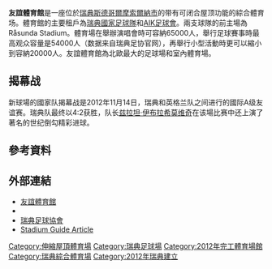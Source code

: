 {{Infobox stadium
| name                = 友誼體育館
| logo_image          = [[File:友誼體育館logo.png|250px]]
| nickname            = 
| image               = [[File:Friends_Arena.jpg|250px]]
| fullname            = 
| former_names        = 瑞典銀行體育館 (2009–2012)
| location            = [[斯德哥爾摩|斯德哥爾摩]][[索爾納市|索爾納市]]
| coordinates         = {{coord|59|22|21|N|18|00|00|E|type:landmark|display=inline,title}}
| broke_ground        = 2009年12月7日<ref>{{cite news | title=Inledande spadtag för nationalarenan | url=http://www.dn.se/sport/fotboll/inledande-spadtag-for-nationalarenan-1.1009627 | publisher=[[Dagens_Nyheter|Dagens Nyheter]] | date=2009-12-07 | language=sv | accessdate=2009-12-07 | archive-date=2009-12-08 | archive-url=https://web.archive.org/web/20091208233324/http://www.dn.se/sport/fotboll/inledande-spadtag-for-nationalarenan-1.1009627 | dead-url=no }}</ref>
| built               = 2009–2012
| opened              = 2012年10月27日<ref name="friendsarena">{{cite news | title=This is Friends Arena | url=http://friendsarena.se/Press/english/ | publisher=friendsarena.se | accessdate=2013-04-09 | deadurl=yes | archiveurl=https://web.archive.org/web/20130330091202/http://friendsarena.se/Press/english/ | archivedate=2013-03-30 }}</ref>
| renovated           = 
| expanded            = 
| closed              = 
| demolished          = 
| owner               = [[瑞典足球協會|瑞典足球協會]], [[索爾納市|索爾納市]], [[Jernhusen|Jernhusen]], {{tsl|sv|Peab|PEAB}}, {{tsl|sv|Fabege|}}
| operator            = 
| surface             = 
| scoreboard          = 
| construction_cost   = 2.8 billion [[瑞典克朗|SEK]]<br />([[歐元|€]] 300 million)
| suites              = 92
| architect           = {{tsl|sv|Berg Arkitektkontor||Berg Arkitektkontor}}, {{tsl|sv|Arkitekterna Krook & Tjäder||Arkitekterna Krook & Tjäder}}, [[Populous|Populous]]<ref>{{cite news | title=Frågor och svar | url=http://friendsarena.se/Kontakt/Fragor-och-svar/#f26 | publisher=friendsarena.se | language=sv | deadurl=yes | archiveurl=https://web.archive.org/web/20130427212131/http://friendsarena.se/Kontakt/Fragor-och-svar/#f26 | archivedate=2013-04-27 | accessdate=2013-08-03 }}</ref>
| project_manager     = 
| structural engineer = 
| services engineer   = 
| general_contractor  = 
| main_contractors    = 
| capacity            = 54,000 ([[足球|足球]])<br />65,000 (演唱會)<ref name="friendsarena"/>
| record_attendance   = {{formatnum: 56840}} ([[布魯斯·斯普林斯廷|布魯斯·斯普林斯廷]], 2013年5月11日)<ref>{{cite news | title=Tack! Aldrig har det låtit så här bra | url=http://www.aftonbladet.se/nojesbladet/article16759595.ab | publisher=[[Aftonbladet|Aftonbladet]] | language=sv | accessdate=2013-08-03 | archive-date=2013-07-22 | archive-url=https://web.archive.org/web/20130722150852/http://www.aftonbladet.se/nojesbladet/article16759595.ab | dead-url=no }}</ref>
{{formatnum: 49967}} ([[瑞典國家足球隊|瑞典]]–[[英格蘭足球代表隊|英格蘭]], 2012年11月14日)<ref>{{Cite web |url=http://svenskfotboll.se/landslag/herrar/arkiv/landslag/2012/11/sverige-england-pa-friends-arena/ |title=Zlatan invigde med fyra mål |accessdate=2013-08-03 |archive-date=2013-12-20 |archive-url=https://web.archive.org/web/20131220233432/http://svenskfotboll.se/landslag/herrar/arkiv/landslag/2012/11/sverige-england-pa-friends-arena/ |dead-url=no }}</ref>
| dimensions          = 
| tenants             = [[瑞典國家足球隊|瑞典國家足球隊]] (2012–)<br />[[AIK足球會|AIK]] (2013–)
}}

'''友誼體育館'''是一座位於[[瑞典|瑞典]][[斯德哥爾摩|斯德哥爾摩]][[索爾納市|索爾納市]]的带有可闭合屋顶功能的綜合體育场。體育館的主要租戶為[[瑞典國家足球隊|瑞典國家足球隊]]和[[AIK足球會|AIK足球會]]。兩支球隊的前主場為Råsunda Stadium。體育場在舉辦演唱會時可容納65000人，舉行足球賽事時最高观众容量是54000人（数据来自瑞典足协官网），再舉行小型活動時更可以縮小到容納20000人。友誼體育館為北歐最大的足球場和室內體育場。

==揭幕战==

新球場的國家队揭幕战是2012年11月14日，瑞典和英格兰队之间进行的國际A级友谊赛。瑞典队最终以4:2获胜，队长[[兹拉坦·伊布拉希莫维奇|兹拉坦·伊布拉希莫维奇]]在该場比赛中还上演了著名的世纪倒勾精彩进球。

==參考資料==
{{reflist}}

==外部連結==
{{commonscat|Friends Arena}}
*[http://www.friendsarena.se 友誼體育館]{{Wayback|url=http://www.friendsarena.se/ |date=20200818134758 }}
*{{Facebook|friendsarena.se}}
*[http://www.svenskfotboll.se 瑞典足球協會]{{Wayback|url=http://www.svenskfotboll.se/ |date=20071229014445 }}
*[http://www.stadiumguide.com/friendsarena/ Stadium Guide Article]{{Wayback|url=http://www.stadiumguide.com/friendsarena/ |date=20130823221605 }}

{{navboxes
|title=大型活动
|list1=
{{Start box}}
{{Succession box|
  title=[[歐洲女子足球國家盃|歐洲女子足球國家盃]]<br />決賽場館|
  before=[[赫爾辛基奧林匹克體育場|奧林匹克體育場]]<br />[[赫爾辛基|赫爾辛基]]|
  after=TBD|
  years=[[2013年歐洲女子足球國家盃|2013]]
}}
{{Succession box|
  title=[[瑞典旋律节|瑞典旋律节]]<br />決賽場館|
  before=[[球形體育館|球形體育館]]<br />[[斯德哥爾摩|斯德哥爾摩]]|
  after=TBD|
  years=[[2013年瑞典歌謠節|2013]]
}}
{{Succession box|
  title=[[瑞典盃|瑞典盃]]<br />決賽場館|
  before=[[奧林匹亞球場|奧林匹亞球場]]<br />[[赫爾辛堡|赫爾辛堡]]|
  after=TBD|
  years=[[2013年瑞典盃決賽|2013]]
}}
{{End box}}
}}
{{Authority control}}


[[Category:伸縮屋頂體育場|Category:伸縮屋頂體育場]]
[[Category:瑞典足球場|Category:瑞典足球場]]
[[Category:2012年完工體育場館|Category:2012年完工體育場館]]
[[Category:瑞典綜合體育場|Category:瑞典綜合體育場]]
[[Category:2012年瑞典建立|Category:2012年瑞典建立]]